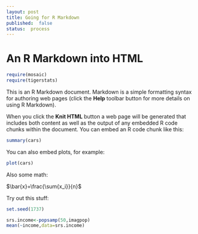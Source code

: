 ```yaml
---
layout: post
title: Going for R Markdown
published:  false
status:  process
---
```


An R Markdown into HTML
========================================================


```r
require(mosaic)
require(tigerstats)
```

This is an R Markdown document. Markdown is a simple formatting syntax for authoring web pages (click the **Help** toolbar button for more details on using R Markdown).

When you click the **Knit HTML** button a web page will be generated that includes both content as well as the output of any embedded R code chunks within the document. You can embed an R code chunk like this:

```r
summary(cars)
```

You can also embed plots, for example:

```r
plot(cars)
```

Also some math:

$\bar{x}=\frac{\sum{x_i}}{n}$


Try out this stuff:


```r
set.seed(1737)
```

```r
srs.income<-popsamp(50,imagpop)
mean(~income,data=srs.income)
```

